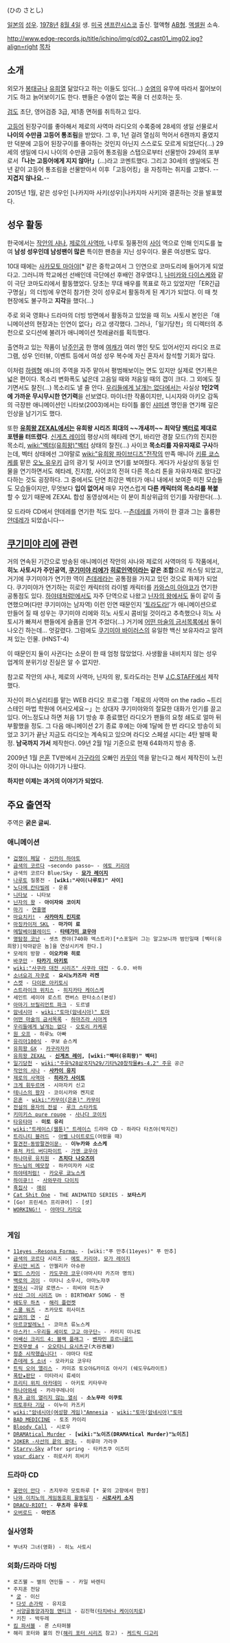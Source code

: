 {{{+1 日野聡 }}} (ひの さとし)

[[일본]]의 [[성우]]. [[1978년]] [[8월 4일]] 생. [[미국]] [[샌프란시스코]] 출신. 혈액형 [[AB형]]. [[액셀원]] 소속. 

http://www.edge-records.jp/title/ichino/img/cd02_cast01_img02.jpg?align=right [[목차]]
== 소개 ==
외모가 [[봉태규]]나 [[유희열]] 닮았다고 하는 이들도 있다(…) [[수염]]의 유무에 따라서 젊어보이기도 하고 늙어보이기도 한다. 팬들은 수염이 없는 쪽을 더 선호하는 듯.

[[검도]] 초단, 영어검증 3급, 제1종 면허를 취득하고 있다.

[[고등어]] 된장구이를 좋아해서 제로의 사역마 라디오의 수록중에 28세의 생일 선물로서 '''나이의 수만큼 고등어 통조림'''을 받았다. 그 후, 1년 걸려 열심히 먹어서 6캔까지 줄였지만 덕분에 고등어 된장구이를 좋아하는 것인지 아닌지 스스로도 모르게 되었단다(…) 29세의 생일에 다시 나이의 수만큼 고등어 통조림을 스탭으로부터 선물받아 29세의 포부로서'''「나는 고등어에게 지지 않아!」'''(…)라고 코멘트했다. 그리고 30세의 생일에도 전년 같이 고등어 통조림을 선물받아서 이후「고등어킹」을 자칭하는 취지를 고했다. --'''지겹지 않나요.'''--

2015년 1월, 같은 성우인 [나카지마 사키(성우)|나카지마 사키]와 결혼하는 것을 발표했다.

== 성우 활동 ==
한국에서는 [[작안의 샤나]], [[제로의 사역마]], 나루토 질풍전의 [[사이]] 역으로 인해 인지도를 높여 '''남성 성우인데 남성팬이 많은''' 특이한 팬층을 지닌 성우이다. 물론 여성팬도 많다.

10대 때에는 [[사카모토 마아야]][* 같은 중학교여서 그 인연으로 코마도리에 들어가게 되었다고. 그러니까 학교에선 선배인데 극단에선 후배인 경우였다.], [[나미카와 다이스케]]와 같이 극단 코마도리에서 활동했었다. 당초는 무대 배우를 목표로 하고 있었지만「ER긴급 구명실」의 더빙에 우연히 참가한 것이 성우로서 활동하게 된 계기가 되었다. 이 때 첫 현장에도 불구하고 '''지각'''을 했다(…)

주로 외국 영화나 드라마의 더빙 방면에서 활동하고 있었을 때 히노 사토시 본인은「애니메이션의 현장과는 인연이 없다」라고 생각했다. 그러나,「일기당천」의 디렉터의 추천으로 오디션에 불려가 애니메이션 첫레귤러를 획득했다.

출연하고 있는 작품이 남[[주인공]] 한 명에 [[여캐]]가 여러 명인 탓도 있어서인지 라디오 프로그램, 성우 인터뷰, 이벤트 등에서 여성 성우 복수에 자신 혼자서 참석할 기회가 많다.

이처럼 [[하렘]]형 애니의 주역을 자주 맡아서 평범해보이는 면도 있지만 실제로 연기폭은 넓은 편이다. 목소리 변화폭도 넓은데 고음일 때와 저음일 때의 갭이 크다. 그 외에도 질기면서도 찰진(…) 목소리도 낼 줄 안다. [[우리들에게 날개는 없다]]에서는 사실상 '''1인2역에 가까운 무시무시한 연기력'''을 선보였다. 마이너한 작품이지만, 니시자와 아키오 감독의 극장판 애니메이션인 니타보(2003)에서는 타이틀 롤인 [[샤미센]] 명인을 연기해 깊은 인상을 남기기도 했다.

또한 '''[[유희왕 ZEXAL]]에서는 유희왕 시리즈 희대의 ~~개새끼~~ 최악당 [[벡터(유희왕)|벡터]]로 제대로 포텐을 터뜨렸다'''. [[신게츠 레이]]의 평상시의 헤타레 연기, 바리안 경찰 모드(?)의 진지한 목소리, [[wiki:"벡터(유희왕)"벡터]] 상태의 찰진(…) 사이코 '''목소리를 자유자재로 구사'''하는데, 벡터 상태에선 그야말로 [[wiki:"유희왕 파이브디즈"전작]]의 만족 매니아 [[키류 쿄스케]]를 맡은 [[오노 유우키]] 급의 광기 및 사이코 연기를 보여줬다. 게다가 사실상의 동일 인물을 연기하면서도 헤타레, 진지함, 사이코의 전혀 다른 목소리 톤을 자유자재로 왔다갔다하는 것도 굉장하다. 그 중에서도 단연 최강은 벡터가 애니 내에서 보여준 미친 모습들도 모습들이지만, 무엇보다 '''입이 없어서''' 매우 자연스럽게 '''다른 캐릭터의 목소리를 복붙'''할 수 있기 때문에 ZEXAL 합성 동영상에서는 이 분이 최상위급의 인기를 자랑한다(…).

모 드라마 CD에서 얀데레를 연기한 적도 있다. --[[츤데레]]를 가까이 한 결과 그는 훌륭한 [[얀데레]]가 되었습니다--
== [[쿠기미야 리에]] 관련 ==
거의 연속된 기간으로 방송된 애니메이션 작안의 샤나와 제로의 사역마의 두 작품에서, '''히노 사토시가 주인공역, [[쿠기미야 리에]]가 [[히로인]]역이라는 같은 조합'''으로 캐스팅 되었고, 거기에 쿠기미야가 연기한 역이 [[츤데레]]라는 공통점을 가지고 있던 것으로 화제가 되었다. 쿠기미야가 연기하는 히로인 캐릭터의 라이벌 캐릭터를 [[카와스미 아야코]]가 연기한 공통점도 있다. [[하야테처럼!]]에서도 자주 단역으로 나왔고 [[닌자의 왕]]에서도 둘이 같이 출연했으며(다만 쿠기미야는 남자역) 이런 인연 때문인지 '[[토라도라!]]'가 애니메이션으로 만들어 질 때 성우는 쿠기미야 리에와 히노 사토시 콤비일 것이라고 추측했으나 히노 사토시가 빠져서 팬들에게 슬픔을 안겨 주었다(…) 거기에 [[어떤 마술의 금서목록]]에서 둘이 나오긴 하는데... 엇갈렸다. 그럼에도 [[쿠기미야 바이러스]]의 유일한 백신 보유자라고 알려져 있는 인물. (HNST-4)

이 때문인지 둘이 사귄다는 소문이 한 때 엄청 많았었다. 사생활을 내비치지 않는 성우 업계의 분위기상 진실은 알 수 없지만.

참고로 작안의 샤나, 제로의 사역마, 닌자의 왕, 토라도라는 전부 [[J.C.STAFF]]에서 제작했다.

자신이 퍼스널리티를 맡는 WEB 라디오 프로그램「제로의 사역마 on the radio ~트리스테인 마법 학원에 어서오세요∼」는 상대자 쿠기미야와의 절묘한 대화가 인기를 끌고 있다. 어느정도냐 하면 처음 1기 방송 후 종료했던 라디오가 팬들의 요청 쇄도로 얼마 뒤 부활했을 정도. 그 다음 애니메이션 2기 종료 후에는 아예 1달에 한 번 라디오 방송이 되었고 3기가 끝난 지금도 라디오는 계속되고 있으며 라디오 스페셜 시디는 4탄 발매 확정. '''남국까지 가서''' 제작한다. 09년 2월 1일 기준으로 현재 64화까지 방송 중.

2009년 1월 [[은혼]] TV판에서 [[가구라]]의 오빠인 [[카무이]] 역을 맡는다고 해서 제작진이 노린 것이 아니냐는 이야기가 나왔다.

'''하지만 이제는 과거의 이야기가 되었다.'''

== 주요 출연작 ==
주역은 '''굵은 글씨.'''

=== 애니메이션 ===
 * [[겁쟁이 페달]] - [[신카이 하야토]]
 * [[금색의 코르다]] ~secondo passo~ - [[에토 키리야]]
 * 금색의 코르다 Blue♪Sky - '''[[묘가 레이지]]'''
 * [[나루토]] 질풍전 - '''[wiki:"사이(나루토)" 사이]'''
 * [[노다메 칸타빌레]] - 운롱
 * [[니타보]] - 니타보
 * [[닌자의 왕]] - '''아이자와 코이치'''
 * [[마기]] - [[연홍명]]
 * [[마요치키!]] - '''[[사카마치 킨지로]]'''
 * [[마징카이저 SKL]] - '''마가미 료'''
 * [[메탈베이블레이드]] - '''[[타테가미 쿄우야]]'''
 * [[명탐정 코난]] - 셋츠 켄야(740화 엑스트라)[*스포일러 그는 알고보니까 범인일때 [벡터(유희왕)|악마같은 놈]을 연상시키게 한다.]
 * 모레의 방향 - '''이오카와 히로'''
 * [[바쿠만]] - '''[[타카기 아키토]]'''
 * [[wiki:"사쿠라 대전 시리즈" 사쿠라 대전]] - G.O. 바하
 * [[소녀요괴 자쿠로]] - '''요시노카즈라 리켄''' 
 * [[스켓]] - [[다이몬 아키토시]]
 * [[스트라이크 위치스]] - [[히지카타 케이스케]]
 * 세인트 세이야 로스트 캔버스 판타소스(본성)
 * [[아마기 브릴리언트 파크]] - 도르넬
 * [[암네시아(여성향 게임)|암네시아]] - [[wiki:"토마(암네시아)" 토마]]
 * [[어떤 마술의 금서목록]] - [[하마즈라 시아게]]
 * [[우리들에게 날개는 없다]] - [[오토리 카케루]]
 * [[원 오프]] - 하루노 아빠
 * [[유리아100식]] - 쿠보 슌스케
 * [[유희왕 GX]] - [[카구라자카]]
 * [[유희왕 ZEXAL]] - '''[[신게츠 레이]], [wiki:"벡터(유희왕)" 벡터]'''
 * [[일기당천]] - [[wiki:"주유%28삼국지%29/기타%20창작물#s-4.2" 주유]] 공근
 * [[작안의 샤나]] - '''[[사카이 유지]]'''
 * [[제로의 사역마]] - '''[[히라가 사이토]]'''
 * [[크게 휘두르며]] - 시마자키 신고
 * [[테니스의 왕자]] - 코이시카와 켄지로
 * [[은혼]] - [[wiki:"카무이(은혼)" 카무이]]
 * [[전설의 용자의 전설]] - [[루크 스타카토]]
 * [[키미키스 pure rouge]] - [[사나다 코이치]]
 * [[타유타마]] - '''미토 유리'''
 * [[wiki:"트레이스(웹툰)" 트레이스]] 드라마 CD - 하라다 타츠야(박지건)
 * [[트리니티 블러드]] - [[아벨 나이트로드]](어렸을 때)
 * [[팔견전-동방팔견이문-]] - '''이누카와 소스케'''
 * [[퓨처 카드 버디파이트]] - [[가엔 쿄우야]]
 * [[하나마루 유치원]] - '''[[츠치다 나오즈미]]'''
 * [[하느님의 메모장]] - 하카미자카 시로
 * [[하야테처럼!]] - [[카오루 쿄노스케]]
 * [[하이큐!!]] - [[사와무라 다이치]]
 * [[흑집사]] - [[애쉬]]
 * [[Cat Shit One]] - THE ANIMATED SERIES - '''보타스키'''
 * [Go! 프린세스 프리큐어] - [셧]
 * [[WORKING!!]] - [[야마다 키리오]]
 
 
=== 게임 ===
 * [[11eyes -Resona Forma-]] - [wiki:"푸 만추(11eyes)" 푸 만추]
 * [[금색의 코르다]] 시리즈 - [[에토 키리야]], [[묘가 레이지]]
 * [[루시안 비즈]] - 안젤리카 아슈완
 * [[발드 스카이]] - [[카도쿠라 코우]](야마시타 카즈마 명의)
 * [[백로의 괴이]] - 미타니 소우시, 아마노쟈쿠
 * [[봉마시]] ~괴담 로맨스~ - 히비야 미츠구
 * [[사신 그이 시리즈]] Un : BIRTHDAY SONG - 젠
 * [[쉐도우 하츠]] - [[해리 플런켓]] 
 * [[스쿨 워즈]] - 츠카모토 히사미츠
 * [[십귀의 연]] - [[신(십귀의 연)|신]]
 * [[아르코발레노!]] - 코마츠 류노스케
 * [[아스카! ~우리들 세이토 고교 야구단~]] - 카미지 미나토
 * [[어쌔신 크리드 4: 블랙 플래그]] - [[벤자민 호르니골드]]
 * [[전국무쌍 4]] - [[오오타니 요시츠구]](大谷吉継)
 * [[청춘 시작했습니다!]] - 야마다 타로
 * [[츤데레 S 소녀]] - 모라키요 코우타
 * [[트릭 오어 앨리스]] - 카미죠 토오야&카미죠 아사기 (쉐도우&라이트)
 * [[폭탄★판단]] - 미타라시 류세이
 * [[프리티 위치 아카데미]] - 아키토 키타무라
 * [[하나아와세]] - 카라쿠레나이
 * [[흑과 금의 열리지 않는 열쇠]] - '''소노무라 이쿠토'''
 * [[히토후타 기담]] - 이누이 카즈키
 * [[wiki:"암네시아(여성향 게임)"Amnesia]] - [[wiki:"토마(암네시아)"토마]]
 * [[BAD MEDICINE]] - 토조 카이리
 * [[Bloody Call]] - 시로우
 * [[DRAMAtical Murder]] - '''[wiki:"노이즈(DRAMAtical Murder)"노이즈]'''
 * [[JOKER -사선의 끝의 광대-]] - 히루마 가라쿠
 * [[Starry☆Sky]] after spring - 타카츠쿠 이즈미
 * [[your diary]] - 히로사키 히비키

=== 드라마 CD ===
 * [[꽃만이 안다]] - 츠지무라 모토하루 [* 꽃의 고향에서 한정]
 * [[나와 이치노의 게임동호회 활동일지]] - '''[[시로사키 소지]]'''
 * [[DRACU-RIOT!]] - '''무츠라 유우토'''
 * [[오버로드]] - '''아인즈'''
=== 실사영화 ===
 * 부녀자 그녀(영화) - 히노 사토시

=== 외화/드라마 더빙 ===
 * 로즈웰 ~ 별의 연인들 ~ - 카일 바렌티
 * 주지훈 전담
  * [[궁]] - 이신
  * [[다섯 손가락]] - 유지호
  * [[서양골동양과자점 앤티크]] - 김진혁([[타치바나 케이이치로]])
  * 키친 - 박두레
 * [[킴 파서블]] - 론 스타퍼블
 * 해리 포터와 불의 잔([[해리 포터 시리즈]] 참고) - [[케드릭 디고리]]
